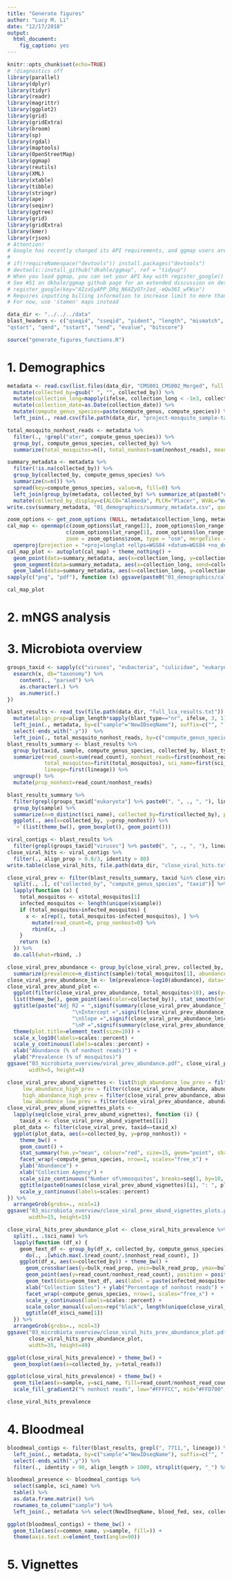 ```yaml
---
title: "Generate figures"
author: "Lucy M. Li"
date: "12/17/2018"
output: 
  html_document:
    fig_caption: yes
---
```




```r
knitr::opts_chunk$set(echo=TRUE)
# !diagnostics off
library(parallel)
library(dplyr)
library(tidyr)
library(readr)
library(magrittr)
library(ggplot2)
library(grid)
library(gridExtra)
library(broom)
library(sp)
library(rgdal)
library(maptools)
library(OpenStreetMap)
library(ggmap)
library(reutils)
library(XML)
library(xtable)
library(tibble)
library(stringr)
library(ape)
library(seqinr)
library(ggtree)
library(grid)
library(gridExtra)
library(kmer)
library(rjson)
# Attention!
# Google has recently changed its API requirements, and ggmap users are now required to provide an API key and enable billing. ggmap itself is outdated on CRAN; we hope to have the new version up on CRAN soon, but until then, here is the workaround:
# 
# if(!requireNamespace("devtools")) install.packages("devtools")
# devtools::install_github("dkahle/ggmap", ref = "tidyup")
# When you load ggmap, you can set your API key with register_google() (see ?register_google for details), but don’t forget to enable the Maps Static API and geocoding API in the Google Cloud Console and enable billing. Also, go to 'Quotas' on Google Cloud and increase the 'Unsigned requests (if URL signing secret is defined) per day' limit
# See #51 on dkhale/ggmap github page for an extended discussion on details.
# register_google(key="AIzaSyAPP_DRq_N6XZyO7r2ad_-eQw36I_wFWio")
# Requires inputting billing information to increase limit to more than 1 request per day
# For now, use 'stamen' maps instead

```

```r
data_dir <- "../../../data"
blast_headers <- c("qseqid", "sseqid", "pident", "length", "mismatch", "gapopen", 
"qstart", "qend", "sstart", "send", "evalue", "bitscore")
```

```r
source("generate_figures_functions.R")
```

# 1. Demographics

```r
metadata <- read.csv(list.files(data_dir, "CMS001_CMS002_Merged", full.names = TRUE), stringsAsFactors = FALSE) %>%
  mutate(collected_by=gsub(" ", "", collected_by)) %>%
  mutate(collection_long=mapply(ifelse, collection_long < -1e3, collection_long/1e7, collection_long)) %>%
  mutate(collection_date=as.Date(collection_date)) %>%
  mutate(compute_genus_species=paste(compute_genus, compute_species)) %>% 
  left_join(., read.csv(file.path(data_dir, "project-mosquito_sample-table.csv")) %>% rename(NewIDseqName=sample_name) %>% select(NewIDseqName, total_reads, nonhost_reads, subsampled_fraction, total_ercc_reads, nucleotide_type))

total_mosquito_nonhost_reads <- metadata %>%
  filter(., !grepl("ater", compute_genus_species)) %>%
  group_by(, compute_genus_species, collected_by) %>%
  summarize(total_mosquitos=n(), total_nonhost=sum(nonhost_reads), mean_nonhost=mean(nonhost_reads))

summary_metadata <- metadata %>%
  filter(!is.na(collected_by)) %>%
  group_by(collected_by, compute_genus_species) %>%
  summarize(n=n()) %>%
  spread(key=compute_genus_species, value=n, fill=0) %>%
  left_join(group_by(metadata, collected_by) %>% summarize_at(paste0("collection_", c("lat", "long")), mean, na.rm=TRUE), by="collected_by") %>%
  mutate(collected_by_display=c(ALCO="Alameda", PLCR="Placer", WVAL="West Valley", COAV="Coachella Valley", SAND="San Diego")[collected_by])
write.csv(summary_metadata, "01_demographics/summary_metadata.csv", quote=FALSE, row.names=FALSE)
```

```r
zoom_options <- get_zoom_options (NULL, metadata$collection_long, metadata$collection_lat, multiplier=0.2)
cal_map <- openmap(c(zoom_options$lat_range[2], zoom_options$lon_range[1]),
                   c(zoom_options$lat_range[1], zoom_options$lon_range[2]), 
                   zoom = zoom_options$zoom, type = "osm", mergeTiles = TRUE) %>%
  openproj(projection = "+proj=longlat +ellps=WGS84 +datum=WGS84 +no_defs")
cal_map_plot <- autoplot(cal_map) + theme_nothing() +
  geom_point(data=summary_metadata, aes(x=collection_long, y=collection_lat)) +
  geom_segment(data=summary_metadata, aes(x=collection_long, xend=collection_long, y=collection_lat, yend=collection_lat+0.3), color="grey40") +
  geom_label(data=summary_metadata, aes(x=collection_long, y=collection_lat+0.3, label=collected_by_display), vjust=0)
sapply(c("png", "pdf"), function (x) ggsave(paste0("01_demographics/california_map.", x), cal_map_plot, width=5, height=5)) %>% invisible()
```

```r
cal_map_plot
```

# 2. mNGS analysis

# 3. Microbiota overview

```r
groups_taxid <- sapply(c("viruses", "eubacteria", "culicidae", "eukaryota", "fungi", "chordata", "nematoda", "apicomplexa"), function (x) {
  esearch(x, db="taxonomy") %>%
    content(., "parsed") %>%
    as.character(.) %>%
    as.numeric(.)
})
```

```r
blast_results <- read_tsv(file.path(data_dir, "full_lca_results.txt")) %>% 
  mutate(align_prop=align_length*sapply(blast_type=="nr", ifelse, 3, 1)/as.numeric(str_split(query, "_", simplify=TRUE)[, 4])) %>%
  left_join(., metadata, by=c("sample"="NewIDseqName"), suffix=c("", ".y")) %>%
  select(-ends_with(".y"))  %>%
  left_join(., total_mosquito_nonhost_reads, by=c("compute_genus_species", "collected_by")) 
blast_results_summary <- blast_results %>%
  group_by(taxid, sample, compute_genus_species, collected_by, blast_type) %>%
  summarize(read_count=sum(read_count), nonhost_reads=first(nonhost_reads),
            total_mosquitos=first(total_mosquitos), sci_name=first(sci_name),
            lineage=first(lineage)) %>%
  ungroup() %>%
  mutate(prop_nonhost=read_count/nonhost_reads)
```

```r
blast_results_summary %>%
  filter(grepl(groups_taxid["eukaryota"] %>% paste0(", ", ., ", "), lineage), blast_type=="nt") %>%
  group_by(sample) %>%
  summarize(n=n_distinct(sci_name), collected_by=first(collected_by), prop_nonhost=sum(prop_nonhost), read_count=sum(read_count)) %>%
  ggplot(., aes(x=collected_by, y=prop_nonhost)) %>%
  `+`(list(theme_bw(), geom_boxplot(), geom_point()))
```


```r
viral_contigs <- blast_results %>%
  filter(grepl(groups_taxid["viruses"] %>% paste0(", ", ., ", "), lineage))
close_viral_hits <- viral_contigs %>%
  filter(., align_prop > 0.8/3, identity > 80)
write.table(close_viral_hits, file.path(data_dir, "close_viral_hits.txt"), sep="\t", row.names=FALSE, quote=FALSE)

close_viral_prev <- filter(blast_results_summary, taxid %in% close_viral_hits$taxid, !grepl("ater", sample)) %>%
  split(., .[, c("collected_by", "compute_genus_species", "taxid")] %>% apply(., 1, paste, collapse="")) %>%
  lapply(function (x) {
    total_mosquitos <- x$total_mosquitos[1]
    infected_mosquitos <- length(unique(x$sample))
    if (total_mosquitos>infected_mosquitos) {
      x <- x[rep(1, total_mosquitos-infected_mosquitos), ] %>%
        mutate(read_count=0, prop_nonhost=0) %>%
        rbind(x, .)
    }
    return (x)
  }) %>%
  do.call(what=rbind, .)

close_viral_prev_abundance <- group_by(close_viral_prev, collected_by, compute_genus_species, taxid) %>% 
  summarize(prevalence=n_distinct(sample)/total_mosquitos[1], abundance=mean(prop_nonhost), total_mosquitos=total_mosquitos[1], sci_name=sci_name[1])
close_viral_prev_abundance_lm <- lm(prevalence~log10(abundance), data=filter(close_viral_prev_abundance, total_mosquitos>10))
close_viral_prev_abund_plot <-
  ggplot(filter(close_viral_prev_abundance, total_mosquitos>10), aes(y=prevalence, x=abundance)) +
  list(theme_bw(), geom_point(aes(color=collected_by)), stat_smooth(method = "lm", color="black")) +
  ggtitle(paste("Adj R2 = ",signif(summary(close_viral_prev_abundance_lm)$adj.r.squared, 5),
                     "\nIntercept =",signif(close_viral_prev_abundance_lm$coef[[1]], 5),
                     "\nSlope =",signif(close_viral_prev_abundance_lm$coef[[2]], 5),
                     "\nP =",signif(summary(close_viral_prev_abundance_lm)$coef[2,4], 5))) +
  theme(plot.title=element_text(size=10)) +
  scale_x_log10(labels=scales::percent) +
  scale_y_continuous(labels=scales::percent) +
  xlab("Abundance (% of nonhost reads)") +
  ylab("Prevalence (% of mosquitos)")
ggsave("03_microbiota_overview/viral_prev_abundance.pdf", close_viral_prev_abund_plot,
       width=5, height=4)

close_viral_prev_abund_vignettes <- list(high_abundance_low_prev = filter(close_viral_prev_abundance, abundance>0.1, prevalence<0.25)$taxid[1],
     low_abundance_high_prev = filter(close_viral_prev_abundance, abundance<0.1, prevalence>0.9)$taxid[1],
     high_abundance_high_prev = filter(close_viral_prev_abundance, abundance>0.3, prevalence>0.5, prevalence<0.75)$taxid[1],
     low_abundance_low_prev = filter(close_viral_prev_abundance, abundance<1e-5) %>% with(taxid[order(prevalence)][2]))
close_viral_prev_abund_vignettes_plots <-
  lapply(seq(close_viral_prev_abund_vignettes), function (i) {
    taxid_x <- close_viral_prev_abund_vignettes[[i]]
  plot_data <- filter(close_viral_prev, taxid==taxid_x)
  ggplot(plot_data, aes(x=collected_by, y=prop_nonhost)) +
    theme_bw() +
    geom_count() +
    stat_summary(fun.y="mean", colour="red", size=15, geom="point", shape="_") +
    facet_wrap(~compute_genus_species, nrow=1, scales="free_x") +
    ylab("Abundance") +
    xlab("Collection Agency") +
    scale_size_continuous("Number of\nmosquitos", breaks=seq(1, by=10, length.out=6)) +
    ggtitle(paste0(names(close_viral_prev_abund_vignettes)[i], ": ", plot_data$sci_name[1])) +
    scale_y_continuous(labels=scales::percent)
}) %>%
  arrangeGrob(grobs=., ncol=1)
ggsave("03_microbiota_overview/close_viral_prev_abund_vignettes_plots.pdf", close_viral_prev_abund_vignettes_plots,
       width=15, height=15)
```



```r
close_viral_hits_prev_abundance_plot <- close_viral_hits_prevalence %>%
  split(., .$sci_name) %>%
  lapply(function (df_x) {
    geom_text_df <- group_by(df_x, collected_by, compute_genus_species) %>% 
      do(., .[which.max(.$read_count/.$nonhost_read_count), ])
    ggplot(df_x, aes(x=collected_by)) + theme_bw() +
      geom_crossbar(aes(y=bulk_read_prop, ymin=bulk_read_prop, ymax=bulk_read_prop), stat="identity", position="dodge") +
      geom_point(aes(y=read_count/nonhost_read_count), position = position_dodge(width = 1)) +
      geom_text(data=geom_text_df, aes(label = paste(infected_mosquitos, total_mosquitos, sep="/"), y = max(read_count/nonhost_read_count)*1.05), position = position_dodge(0.9), vjust = 0) +
      xlab("Collection Sites") + ylab("Percentage of nonhost reads") +
      facet_wrap(~compute_genus_species, nrow=1, scales="free_x") +
      scale_y_continuous(labels=scales::percent) +
      scale_color_manual(values=rep("black", length(unique(close_viral_hits_prevalence$collected_by)))) +
      ggtitle(df_x$sci_name[1])
  }) %>%
  arrangeGrob(grobs=., ncol=3)
ggsave("03_microbiota_overview/close_viral_hits_prev_abundance_plot.pdf",
       close_viral_hits_prev_abundance_plot,
       width=35, height=49)
```


```r
ggplot(close_viral_hits_prevalence) + theme_bw() +
  geom_boxplot(aes(x=collected_by, y=total_reads))
```


```r
ggplot(close_viral_hits_prevalence) + theme_bw() +
  geom_tile(aes(x=sample, y=sci_name, fill=read_count/nonhost_read_count*100)) +
  scale_fill_gradient2("% nonhost reads", low="#FFFFCC", mid="#FFD700", high="#f03b20")
```
```r
close_viral_hits_prevalence
```

# 4. Bloodmeal

```r
bloodmeal_contigs <- filter(blast_results, grepl(", 7711,", lineage)) %>%
  left_join(., metadata, by=c("sample"="NewIDseqName"), suffix=c("", ".y")) %>%
  select(-ends_with(".y")) %>%
  filter(., identity > 90, align_length > 1000, strsplit(query, "_") %>% sapply(`[`, 4) %>% sapply(as.numeric))

```

```r
bloodmeal_presence <- bloodmeal_contigs %>%
  select(sample, sci_name) %>%
  table() %>%
  as.data.frame.matrix() %>%
  rownames_to_column("sample") %>%
  left_join(., metadata %>% select(NewIDseqName, blood_fed, sex, collected_by, Habitat, compute_genus_species), by=c("sample"="NewIDseqName"))
```


```r
ggplot(bloodmeal_contigs) + theme_bw() +
  geom_tile(aes(x=common_name, y=sample, fill=)) +
  theme(axis.text.x=element_text(angle=90))
```



# 5. Vignettes



